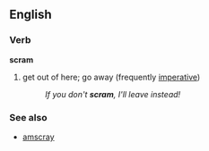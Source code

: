 ==English==
===Verb===
'''scram'''
#get out of here; go away (frequently [[imperative]])
#:''If you don't '''scram''', I'll leave instead!''
===See also===
*[[amscray]]